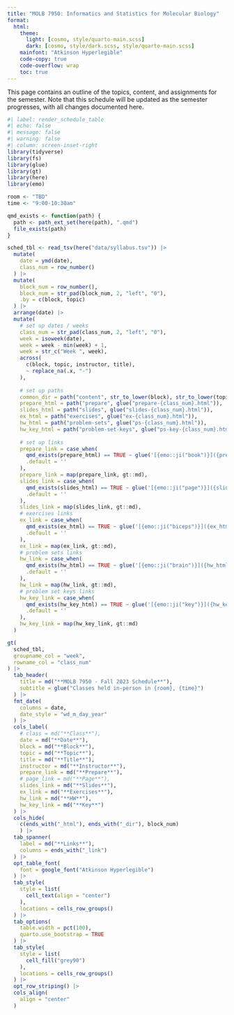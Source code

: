 ```yaml
---
title: "MOLB 7950: Informatics and Statistics for Molecular Biology"
format:
  html:
    theme:
      light: [cosmo, style/quarto-main.scss]
      dark: [cosmo, style/dark.scss, style/quarto-main.scss]
    mainfont: "Atkinson Hyperlegible"
    code-copy: true
    code-overflow: wrap
    toc: true
---
```


This page contains an outline of the topics, content, and assignments for the semester. Note that this schedule will be updated as the semester progresses, with all changes documented here.

```r
#| label: render_schedule_table
#| echo: false
#| message: false
#| warning: false
#| column: screen-inset-right
library(tidyverse)
library(fs)
library(glue)
library(gt)
library(here)
library(emo)

room <- "TBD"
time <- "9:00-10:30am"

qmd_exists <- function(path) {
  path <- path_ext_set(here(path), ".qmd")
  file_exists(path)
}

sched_tbl <- read_tsv(here("data/syllabus.tsv")) |>
  mutate(
    date = ymd(date),
    class_num = row_number()
  ) |>
  mutate(
    block_num = row_number(),
    block_num = str_pad(block_num, 2, "left", "0"),
    .by = c(block, topic)
  ) |>
  arrange(date) |>
  mutate(
    # set up dates / weeks
    class_num = str_pad(class_num, 2, "left", "0"),
    week = isoweek(date),
    week = week - min(week) + 1,
    week = str_c("Week ", week),
    across(
      c(block, topic, instructor, title),
      ~ replace_na(.x, "-")
    ),
    
    # set up paths
    common_dir = path("content", str_to_lower(block), str_to_lower(topic)),
    prepare_html = path("prepare", glue("prepare-{class_num}.html")),
    slides_html = path("slides", glue("slides-{class_num}.html")),
    ex_html = path("exercises", glue("ex-{class_num}.html")),
    hw_html = path("problem-sets", glue("ps-{class_num}.html")),
    hw_key_html = path("problem-set-keys", glue("ps-key-{class_num}.html")),
    
    # set up links
    prepare_link = case_when(
      qmd_exists(prepare_html) == TRUE ~ glue('[{emo::ji("book")}]({prepare_html})'),
      .default = ''
    ),
    prepare_link = map(prepare_link, gt::md),
    slides_link = case_when(
      qmd_exists(slides_html) == TRUE ~ glue('[{emo::ji("page")}]({slides_html})'),
      .default = ''
    ),
    slides_link = map(slides_link, gt::md),
    # exercises links
    ex_link = case_when(
      qmd_exists(ex_html) == TRUE ~ glue('[{emo::ji("biceps")}]({ex_html})'),
      .default = ''
    ),
    ex_link = map(ex_link, gt::md),
    # problem sets links
    hw_link = case_when(
      qmd_exists(hw_html) == TRUE ~ glue('[{emo::ji("brain")}]({hw_html})'),
      .default = ''
    ),
    hw_link = map(hw_link, gt::md),
    # problem set keys links
    hw_key_link = case_when(
      qmd_exists(hw_key_html) == TRUE ~ glue('[{emo::ji("key")}]({hw_key_html})'),
      .default = ''
    ),
    hw_key_link = map(hw_key_link, gt::md)
  )

gt(
  sched_tbl,
  groupname_col = "week",
  rowname_col = "class_num"
) |>
  tab_header(
    title = md("**MOLB 7950 - Fall 2023 Schedule**"),
    subtitle = glue("Classes held in-person in {room}, {time}")
  ) |>
  fmt_date(
    columns = date,
    date_style = "wd_m_day_year"
  ) |>
  cols_label(
    # class = md("**Class**"),
    date = md("**Date**"),
    block = md("**Block**"),
    topic = md("**Topic**"),
    title = md("**Title**"),
    instructor = md("**Instructor**"),
    prepare_link = md("**Prepare**"),
    # page_link = md("**Page**"),
    slides_link = md("**Slides**"),
    ex_link = md("**Exercises**"),
    hw_link = md("**HW**"),
    hw_key_link = md("**Key**")
  ) |>
  cols_hide(
    c(ends_with("_html"), ends_with("_dir"), block_num)
    ) |>
  tab_spanner(
    label = md("**Links**"),
    columns = ends_with("_link")
  ) |>
  opt_table_font(
    font = google_font("Atkinson Hyperlegible")
  ) |>
  tab_style(
    style = list(
      cell_text(align = "center")
    ),
    locations = cells_row_groups()
  ) |>
  tab_options(
    table.width = pct(100),
    quarto.use_bootstrap = TRUE
  ) |>
  tab_style(
    style = list(
      cell_fill("grey90")
    ),
    locations = cells_row_groups()
  ) |>
  opt_row_striping() |>
  cols_align(
    align = "center"
  )

```
